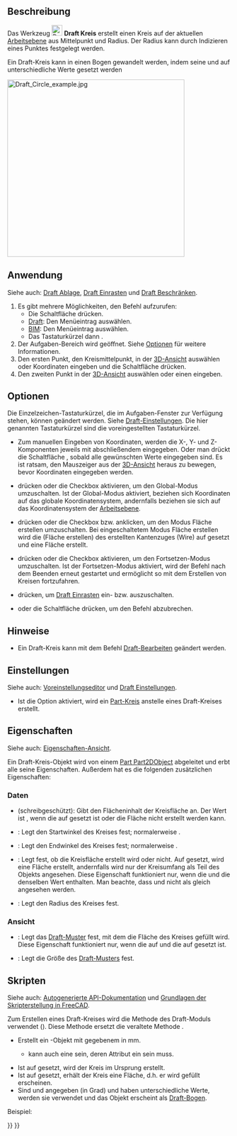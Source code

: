<languages/>

{{Docnav/de
|[[Draft_Arc_3Points/de|Bogen 3Punkte]]
|[[Draft_Ellipse/de|Ellipse]]
|[[Draft_Workbench/de|Draft]]
|IconL=Draft_Arc_3Points.svg
|IconR=Draft_Ellipse.svg
|IconC=Workbench_Draft.svg
}}

{{GuiCommand/de
|Name=Draft Circle
|Name/de=Draft Kreis
|MenuLocation=Zeichnen → Kreis<br>2D-Zeichnen → Kreis
|Workbenches=[[Draft_Workbench/de|Draft]], [[BIM_Workbench/de|BIM]]
|Shortcut={{KEY|C}} {{KEY|I}}
|Version=0.7
|SeeAlso=[[Draft_Arc/de|Draft Bogen]], [[Draft_Arc_3Points/de|Draft Bogen 3Punkte]]
}}

<span id="Description"></span>
==Beschreibung== 

Das Werkzeug [[Image:Draft_Circle.svg|24px]] '''Draft Kreis''' erstellt einen Kreis auf der aktuellen [[Draft_SelectPlane/de|Arbeitsebene]] aus Mittelpunkt und Radius. Der Radius kann durch Indizieren eines Punktes festgelegt werden.

Ein Draft-Kreis kann in einen Bogen gewandelt werden, indem seine {{PropertyData/de|First Angle}} und {{PropertyData/de|Last Angle}} auf unterschiedliche Werte gesetzt werden

[[Image:Draft_Circle_example.jpg|400px]]
{{Caption|Ein durch zwei Punkte festgelegter Kreis aus Mittelpunkt und Radius}}

<span id="Usage"></span>
==Anwendung== 

Siehe auch: [[Draft_Tray/de|Draft Ablage]], [[Draft_Snap/de|Draft Einrasten]] und [[Draft_Constrain/de|Draft Beschränken]].

# Es gibt mehrere Möglichkeiten, den Befehl aufzurufen:
#* Die Schaltfläche {{Button|[[Image:Draft_Circle.svg|16px]] [[Draft_Circle|Kreis]]}} drücken.
#* [[Draft_Workbench/de|Draft]]: Den Menüeintrag {{MenuCommand|Zeichnen → [[Image:Draft_Circle.svg|16px]] Kreis}} auswählen.
#* [[BIM_Workbench/de|BIM]]: Den Menüeintrag {{MenuCommand|2D-Zeichnen → [[Image:Draft_Circle.svg|16px]] Kreis}} auswählen.
#* Das Tastaturkürzel {{KEY|C}} dann {{KEY|I}}.
# Der Aufgaben-Bereich {{MenuCommand|Kreis}} wird geöffnet. Siehe [[#Optionen|Optionen]] für weitere Informationen.
# Den ersten Punkt, den Kreismittelpunkt, in der [[3D_View/de|3D-Ansicht]] auswählen oder Koordinaten eingeben und die Schaltfläche {{Button|[[Image:Draft_AddPoint.svg|16px]] Punkt hinzufügen}} drücken.
# Den zweiten Punkt in der [[3D_View/de|3D-Ansicht]] auswählen oder einen {{MenuCommand|Radius}} eingeben.

<span id="Options"></span>
==Optionen==

Die Einzelzeichen-Tastaturkürzel, die im Aufgaben-Fenster zur Verfügung stehen, können geändert werden. Siehe [[Draft_Preferences/de|Draft-Einstellungen]]. Die hier genannten Tastaturkürzel sind die voreingestellten Tastaturkürzel.

* Zum manuellen Eingeben von Koordinaten, werden die X-, Y- und Z-Komponenten jeweils mit abschließendem {{KEY|Enter}} eingegeben. Oder man drückt die Schaltfläche {{Button|[[Image:Draft_AddPoint.svg|16px]] Punkt eingeben}}, sobald alle gewünschten Werte eingegeben sind. Es ist ratsam, den Mauszeiger aus der [[3D_View/de|3D-Ansicht]] heraus zu bewegen, bevor Koordinaten eingegeben werden.
* {{KEY|G}} drücken oder die Checkbox {{MenuCommand|Global}} aktivieren, um den Global-Modus umzuschalten. Ist der Global-Modus aktiviert, beziehen sich Koordinaten auf das globale Koordinatensystem, andernfalls beziehen sie sich auf das Koordinatensystem der [[Draft_SelectPlane/de|Arbeitsebene]].
* {{KEY|F}} drücken oder die Checkbox {{MenuCommand|Füllen}}{{VersionNoteMinus/de|1.0}} bzw. {{MenuCommand|Fläche erstellen}}{{VersionNote/de|1.1}} anklicken, um den Modus Fläche erstellen umzuschalten. Bei eingeschaltetem Modus Fläche erstellen wird die {{PropertyData/de|Make Face}} (Fläche erstellen) des erstellten Kantenzuges (Wire) auf {{TRUE}} gesetzt und eine Fläche erstellt.
* {{KEY|N}} drücken oder die Checkbox {{MenuCommand|Fortsetzen}} aktivieren, um den Fortsetzen-Modus umzuschalten. Ist der Fortsetzen-Modus aktiviert, wird der Befehl nach dem Beenden erneut gestartet und ermöglicht so mit dem Erstellen von Kreisen fortzufahren. 
* {{KEY|S}} drücken, um [[Draft_Snap/de|Draft Einrasten]] ein- bzw. auszuschalten.
* {{KEY|Esc}} oder die Schaltfläche {{Button|Schließen}} drücken, um den Befehl abzubrechen.

<span id="Notes"></span>
==Hinweise==

* Ein Draft-Kreis kann mit dem Befehl [[Draft_Edit/de|Draft-Bearbeiten]] geändert werden.

<span id="Preferences"></span>
==Einstellungen==

Siehe auch: [[Preferences_Editor/de|Voreinstellungseditor]] und [[Draft_Preferences/de|Draft Einstellungen]].

* Ist die Option {{MenuCommand|Bearbeiten → Einstellungen → Draft → Allgemein → Part-Grundkörper erstellen, wenn möglich}} aktiviert, wird ein [[Part_Circle/de|Part-Kreis]] anstelle eines Draft-Kreises erstellt.

<span id="Properties"></span>
==Eigenschaften==

Siehe auch: [[Property_View/de|Eigenschaften-Ansicht]].

Ein Draft-Kreis-Objekt wird von einem [[Part_Part2DObject/de|Part Part2DObject]] abgeleitet und erbt alle seine Eigenschaften. Außerdem hat es die folgenden zusätzlichen Eigenschaften:

<span id="Data"></span>
===Daten===

{{TitleProperty|Draft}}

* {{PropertyData/de|Area|Area}} (schreibgeschützt): Gibt den Flächeninhalt der Kreisfläche an. Der Wert ist {{value|0.0}}, wenn die {{PropertyData/de|Make Face}} auf {{FALSE}} gesetzt ist oder die Fläche nicht erstellt werden kann.
* {{PropertyData/de|First Angle|Angle}}: Legt den Startwinkel des Kreises fest; normalerweise {{value|0&#176;}}.
* {{PropertyData/de|Last Angle|Angle}}: Legt den Endwinkel des Kreises fest; normalerweise {{value|0&#176;}}.
* {{PropertyData/de|Make Face|Bool}}: Legt fest, ob die Kreisfläche erstellt wird oder nicht. Auf {{TRUE}} gesetzt, wird eine Fläche erstellt, andernfalls wird nur der Kreisumfang als Teil des Objekts angesehen. Diese Eigenschaft funktioniert nur, wenn die {{PropertyData/de|First Angle}} und die {{PropertyData/de|Last Angle}} denselben Wert enthalten. Man beachte, dass {{value|0&#176;}} und {{value|360&#176;}} nicht als gleich angesehen werden.
* {{PropertyData/de|Radius|Length}}: Legt den Radius des Kreises fest.

<span id="View"></span>
===Ansicht===

{{TitleProperty|Draft}}

* {{PropertyView/de|Pattern|Enumeration}}: Legt das [[Draft_Pattern/de|Draft-Muster]] fest, mit dem die Fläche des Kreises gefüllt wird. Diese Eigenschaft funktioniert nur, wenn die {{PropertyData/de|Make Face}} auf {{TRUE}} und die {{PropertyView/de|Display Mode}} auf {{value|Flat Lines}} gesetzt ist.
* {{PropertyView/de|Pattern Size|Float}}: Legt die Größe des [[Draft_Pattern|Draft-Musters]] fest.

<span id="Scripting"></span>
==Skripten==

Siehe auch: [https://freecad.github.io/SourceDoc/ Autogenerierte API-Dokumentation] und [[FreeCAD_Scripting_Basics/de|Grundlagen der Skripterstellung in FreeCAD]].

Zum Erstellen eines Draft-Kreises wird die Methode {{incode|make_circle}} des Draft-Moduls verwendet ({{Version/de|0.19}}). Diese Methode ersetzt die veraltete Methode {{incode|makeCircle}}.

{{Code|code=
circle = make_circle(radius, placement=None, face=None, startangle=None, endangle=None, support=None)
circle = make_circle(Part.Edge, placement=None, face=None, startangle=None, endangle=None, support=None)
}}

* Erstellt ein {{incode|circle}}-Objekt mit gegebenem {{incode|radius}} in mm.
** {{incode|radius}} kann auch eine {{incode|Part.Edge}} sein, deren Attribut {{incode|Curve}} ein {{incode|Part.Circle}} sein muss.
* Ist {{incode|placement}} auf {{incode|None}} gesetzt, wird der Kreis im Ursprung erstellt.
* Ist {{incode|face}} auf {{incode|True}} gesetzt, erhält der Kreis eine Fläche, d.h. er wird gefüllt erscheinen.
* Sind {{incode|startangle}} und {{incode|endangle}} angegeben (in Grad) und haben unterschiedliche Werte, werden sie verwendet und das Objekt erscheint als [[Draft_Arc/de|Draft-Bogen]].

Beispiel:
{{Code|code=
import FreeCAD as App
import Draft

doc = App.newDocument()

circle1 = Draft.make_circle(200)

zaxis = App.Vector(0, 0, 1)
p2 = App.Vector(1000, 1000, 0)
place2 = App.Placement(p2, App.Rotation(zaxis, 0))
circle2 = Draft.make_circle(500, placement=place2)

p3 = App.Vector(-1000, -1000, 0)
place3 = App.Placement(p3, App.Rotation(zaxis, 0))
circle3 = Draft.make_circle(750, placement=place3)

doc.recompute()
}}


{{Docnav/de
|[[Draft_Arc_3Points/de|Bogen 3Punkte]]
|[[Draft_Ellipse/de|Ellipse]]
|[[Draft_Workbench/de|Draft]]
|IconL=Draft_Arc_3Points.svg
|IconR=Draft_Ellipse.svg
|IconC=Workbench_Draft.svg
}}

{{Draft Tools navi{{#translation:}}}}
{{Userdocnavi{{#translation:}}}}
